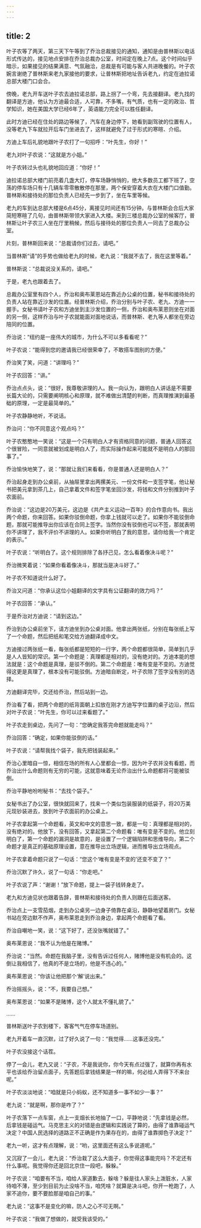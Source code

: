 ```yaml
---
---
---
```

title: 2
---



叶子农等了两天，第三天下午等到了乔治总裁接见的通知，通知是由普林斯以电话形式传达的，接见地点安排在乔治总裁办公室，时间定在晚上7点。这个时间似乎暗示，如果接见的结果满意、气氛融洽，总裁是有可能与客人共进晚餐的。叶子农婉言谢绝了普林斯来老九家接他的要求，让普林斯把地址告诉老九，约定在迪拉诺总部大楼门口会合。

傍晚，老九开车送叶子农去迪拉诺总部，路上拐了一个弯，先去接翻译。老九找的翻译是方迪，他认为方迪最合适，人可靠，不多嘴，有气质，也有一定的政治、哲学知识，她在美国大学已经6年了，英语能力完全可以胜任翻译。

此时方迪已经在住处的路边等候了，汽车在身边停下，她看到副驾驶的位置有人，没等老九下车就拉开后车门坐进去了，这样就避免了过于形式的寒暄、介绍。

方迪上车后礼貌地跟叶子农打了一句招呼：“叶先生，你好！”

老九对叶子农说：“这就是方小姐。”

叶子农转过头也礼貌地回应道：“你好！”

迪拉诺总部大楼门前亮着几盏大灯，停车场静悄悄的，绝大多数员工都下班了，空荡的停车场只有十几辆车零零散散停在那里，两个保安穿着大衣在大楼门口值勤。普林斯和接待处的那位负责人已经先一步到了，坐在车里等候。

老九的车到达总部大楼是6点45分，离接见时间还有15分钟。与普林斯会合后大家简短寒暄了几句，由普林斯带领大家进入大楼。来到三楼总裁办公室的候客厅，普林斯让叶子农三人坐在厅里稍候，然后与接待处的那位负责人一同去了总裁办公室。

片刻，普林斯回来说：“总裁请你们过去，请吧。”

当普林斯“请”的手势也做给老九的时候，老九说：“我就不去了，我在这里等着。”

普林斯说：“总裁说没关系的，请吧。”

于是，老九也跟着去了。

总裁办公室里有四个人，乔治和奥布莱恩站在靠近办公桌的位置，秘书和接待处的负责人站在靠近沙发的位置。经普林斯介绍，乔治分别与叶子农、老九、方迪一一握手。女秘书请叶子农和方迪坐到主沙发位置的一侧，乔治和奥布莱恩则坐在对面的另一侧，这样乔治与叶子农就能面对面地说话，而普林斯、老九等人都坐在旁边陪同的位置。

乔治说：“纽约是一座伟大的城市，为什么不可以多看看呢？”

叶子农说：“能得到您的邀请我已经很荣幸了，不敢搭车图别的方便。”

乔治笑了笑，问道：“讲理吗？”

叶子农回答：“讲。”

乔治点点头，说：“很好，我尊敬讲理的人。我一向认为，跟明白人讲话是不需要长篇大论的，只需要阐明核心和原理，就不难做出清楚的判断，而真理推演到最基础的原理，一定是最简单的。”

叶子农静静地听，不说话。

乔治问：“你不同意这个观点吗？”

叶子农憨憨地一笑说：“这是一个只有明白人才有资格同意的问题，普通人回答这个很冒险，一同意就被划成是明白人了，而实际操作起来可能就不是明白人的那回事了。”

乔治愉快地笑了，说：“那就让我们来看看，你是普通人还是明白人？”

乔治起身走到办公桌前，从抽屉里拿出两摞美元、一份文件和一支签字笔，他让秘书把美元拿到茶几上，自己拿着文件和签字笔坐回沙发，将钱和文件分别推到叶子农面前。

乔治说：“这边是20万美元，这边是《共产主义运动一百年》的合作意向书。我出两个命题，你来回答。如果你驳倒命题，你拿上钱就可以走了。如果你不能驳倒命题，那就可能推导出你应该在合同上签字。当然你没有驳倒也可以不签，那就表明你不讲理了，我不评价不讲理的人。如果你听明白了我的意思，请你给我一个肯定的表示。”

叶子农说：“听明白了。这个规则排除了各抒己见，怎么看着像决斗呢？”

乔治微笑着说：“如果你看着像决斗，那就当是决斗好了。”

叶子农不知道说什么好了。

乔治又问道：“你承认这位小姐翻译的文字具有公证翻译的效力吗？”

叶子农回答：“承认。”

于是乔治对方迪说：“请到这边。”

乔治到办公桌前坐下，请方迪坐到办公桌对面。他拿出两张纸，分别在每张纸上写了一个命题，然后把纸和笔交给方迪翻译成中文。

方迪接过两张纸一看，每张纸都是短短的一行字，两个命题都很简单，简单到几乎是人人皆知的常识。第一个命题是：真理都是相对的，没有绝对的。方迪本能的想法就是：这个命题是真理，是驳不倒的。第二个命题是：唯有变是不变的。方迪觉得这更是真理了，根本没有可能驳倒。方迪暗自断定，叶子农除了签字没有别的选择。

方迪翻译完毕，交还给乔治，然后站到一边。

乔治看了看，把两个命题的纸背面朝上扣放在刚才方迪写字位置的桌子边沿，然后对叶子农说：“叶先生，你可以过来看题了。”

叶子农走到桌边，先问了一句：“您确定我答完命题就能走吗？”

乔治回答：“确定，如果你能驳倒的话。”

叶子农说：“请帮我找个袋子，我先把钱装起来。”

乔治心里暗自一惊，相信在场的所有人心里都会一惊，因为叶子农并没有看题，而乔治出什么命题则有无穷的可能，这就意味着无论乔治出什么命题都将可能被驳倒。

乔治平静地吩咐秘书：“去找个袋子。”

女秘书出了办公室，很快就回来了，找来一个类似包装服装的纸袋子，将20万美元现钞装进去，放到叶子农面前的办公桌上。

叶子农拿起第一个命题看，英文和中文的意思一致，都是一句：真理都是相对的，没有绝对的。他放下，没有回答，又拿起第二个命题看：唯有变是不变的。他立刻明白了，第一个命题的漏洞是故意的，是设置了一个逻辑陷阱和思维导向，第二个命题才是真正的基础原理设置，意在推导出立场逻辑，进而推导出立场观点。

叶子农拿着命题只说了一句话：“您这个‘唯有变是不变的’还变不变了？”

乔治沉默了许久，说了一句话：“你走吧。”

叶子农说了声：“谢谢！”放下命题，提上一袋子钱转身走了。

老九和方迪见状也跟着告辞，普林斯和接待处的负责人则跟在后面送客。

乔治点上一支雪茄烟，走到办公桌另一边身子倚靠在桌沿，静静地望着房门。女秘书站在旁边默不作声，奥布莱恩走到乔治身边，拿起两个命题看了看。

乔治自嘲地一笑，说：“这下好了，还没张嘴就错了。”

奥布莱恩说：“我不认为他是在赌博。”

乔治说：“当然。命题在我脑子里，没有告诉过任何人，赌博他是没有机会的。这倒让我相信了，他真的不是立场的，他是不违心的。”

奥布莱恩说：“你该让他把那个‘解’说出来。”

乔治摇摇头，说：“不，我要自己想。”

奥布莱恩说：“如果不是赌博，这个人就太不懂礼貌了。”

……

普林斯送叶子农到楼下，客客气气在停车场道别。

老九开着车一直沉默，过了好久说了一句：“我觉得……这事还没完。”

叶子农没接这个话茬。

停了一会儿，老九又说：“子农，不是我说你，你今天有点过强了，就算你再有水平也该给乔治留点面子，先答题后拿钱结果是一样的嘛，何必给人弄得下不来台呢。”

叶子农淡淡地说：“咱就是只小蚂蚁，还不知道多一事不如少一事？”

老九说：“就是啊，那你是咋了？”

叶子农落下一点车窗，点上一支烟长长地抽了一口，平静地说：“先拿钱是必然，后拿钱是碰运气。马克思主义的对错是由逻辑和实践说了算的，由得了谁靠碰运气决定？中国人民选择的道路正不正确是作为果存在的，由得了谁靠掷色子决定？”

老九一听，这才有点理解，说：“哟，这里面还有这么多说道呢。”

又沉寂了一会儿，老九说：“乔治栽了这么大面子，你觉得这事能完吗？不定还有什么事呢。我觉得你还是回北京住一段吧，躲躲。”

叶子农说：“咱要有不当，咱给人家道歉去，躲啥？躲是往人家头上泼脏水，人家待咱不薄，至少到目前为止没啥不当，咱凭啥？就算是决斗吧，你开一枪跑了，人家不追你，要不要脸那是咱自己的事。”

老九说：“这事不是变化的嘛，防人之心不可无啊。”

叶子农说：“我做了想做的，就受我该受的。”